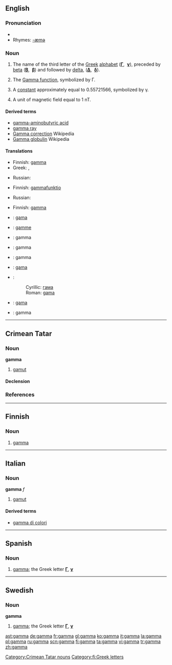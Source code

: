 {{letter_disp2|beta|[[image:Greek_uc_gamma.png|33px]][[image:Greek_lc_gamma.png|28px]] |delta|γάμα|Γ|γ}}
==English==

===Pronunciation===
* {{IPA|/gæmə/}}
* Rhymes: [[Rhymes:English:-æmə|-æmə]]

===Noun===
{{en-noun}}

# The name of the third letter of the [[Greek]] [[alphabet]] ('''[[Γ]]''', &nbsp;'''[[γ]]'''), preceded by [[beta]] ('''[[Β]]''', &nbsp;'''[[β]]''') and followed by [[delta]], ('''[[Δ]]''', &nbsp;'''[[δ]]''').
# {{context|mathematics}} The [[w:Gamma function|Gamma function]], symbolized by Γ.
# {{context|mathematics}} A [[constant]] approximately equal to 0.55721566, symbolized by γ.
# {{context|physics}} A unit of magnetic field equal to 1 nT.

====Derived terms====
* [[gamma-aminobutyric acid]]
* [[gamma ray]]
* [[w:Gamma correction|Gamma correction]] Wikipedia
* [[w:Gamma globulin|Gamma globulin]] Wikipedia

====Translations====
{{trans-top|the name of the third letter of the Greek alphabet}}
*Finnish: [[gamma]]
*Greek: {{t|el|γάμμα|f|tr=gámma}}, {{t|el|γάμα|f|tr=gáma}}
{{trans-mid}}
*Russian: {{t|ru|гамма|f|sc=Cyrl|tr=gámma}}
{{trans-bottom}}

{{trans-top|the Gamma function}}
*Finnish: [[gammafunktio]]
{{trans-mid}}
*Russian: {{t|ru|гамма-функция|f|sc=Cyrl|tr=gámma-fúnkcija}}
{{trans-bottom}}

{{trans-top|a constant}}
*Finnish: [[gamma]]
{{trans-mid}}
{{trans-bottom}}

{{trans-top|a unit of magnetic field}}
{{trans-mid}}
{{trans-bottom}}

{{checktrans-top}}
*{{ttbc|Bosnian}}: [[gama]]
*{{ttbc|French}}: [[gamme]] {{f}}
*{{ttbc|Hungarian}}: gamma
*{{ttbc|Interlingua}}: gamma
*{{ttbc|Italian}}: gamma
*{{ttbc|Portuguese}}: [[gama]] {{m}}
{{checktrans-mid}}
*{{ttbc|Serbian}}:
*:Cyrillic: [[гама]]
*:Roman: [[gama]]
*{{ttbc|Spanish}}: [[gama]] {{f}}
*{{ttbc|Swedish}}: gamma
{{checktrans-bottom}}

----

==Crimean Tatar==

===Noun===
'''gamma'''

# [[gamut]]

====Declension====
{{crh-latin-noun|nıñ|ğa|nı|da|dan}}

===References===
{{R:Useinov-Mireev 2002}}

[[Category:Crimean Tatar nouns]]

----

==Finnish==

===Noun===
{{fi-noun}}

# [[#English|gamma]]

[[Category:fi:Greek letters]]

----

==Italian==

===Noun===
'''gamma''' ''f''

# [[gamut]]

====Derived terms====
*[[gamma di colori]]<!-- only if it's a set-phrase -->

----

==Spanish==

===Noun===
{{es-noun-f}}

# [[gamma]]; the Greek letter '''[[Γ]]''', '''[[γ]]'''

----

==Swedish==

===Noun===
'''gamma'''

# [[gamma]]; the Greek letter '''[[Γ]]''', '''[[γ]]'''

[[ast:gamma]]
[[de:gamma]]
[[fr:gamma]]
[[gl:gamma]]
[[ko:gamma]]
[[it:gamma]]
[[la:gamma]]
[[pl:gamma]]
[[ru:gamma]]
[[scn:gamma]]
[[fi:gamma]]
[[ta:gamma]]
[[vi:gamma]]
[[tr:gamma]]
[[zh:gamma]]